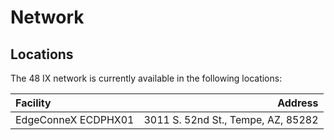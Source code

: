 # Network

## Locations

The 48 IX network is currently available in the following locations:

| Facility            |                            Address |
| :------------------ | ---------------------------------: |
| EdgeConneX ECDPHX01 | 3011 S. 52nd St., Tempe, AZ, 85282 |
